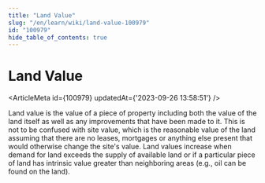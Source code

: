 ```yaml
---
title: "Land Value"
slug: "/en/learn/wiki/land-value-100979"
id: "100979"
hide_table_of_contents: true
---
```



# Land Value

<ArticleMeta id={100979} updatedAt={'2023-09-26 13:58:51'} />
<div className='border-solid border-b border-t-0 my-4 border-[var(--ifm-color-gray-300)]' />

Land value is the value of a piece of property including both the value of the land itself as well as any improvements that have been made to it. This is not to be confused with site value, which is the reasonable value of the land assuming that there are no leases, mortgages or anything else present that would otherwise change the site's value. Land values increase when demand for land exceeds the supply of available land or if a particular piece of land has intrinsic value greater than neighboring areas (e.g., oil can be found on the land).
